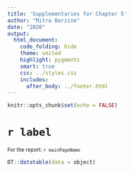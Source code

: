 ```yaml
---
title: 'Supplementaries for Chapter 5'
author: "Mitra Barzine"
date: "2020"
output:
  html_document:
    code_folding: hide
    theme: united
    highlight: pygments
    smart: true
    css: ../styles.css
    includes:
      after_body: ../footer.html
---
```


```r
knitr::opts_chunk$set(echo = FALSE)
```

# `r label`

<small> For the report: `r mainPageName` </small>



```r
DT::datatable(data = object)
```
